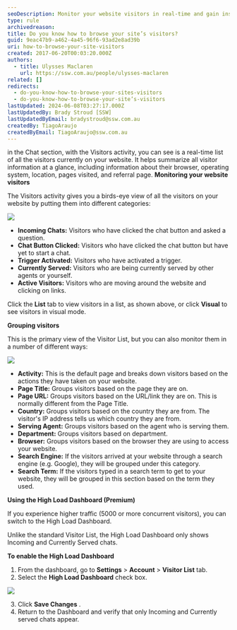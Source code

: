 ```yaml
---
seoDescription: Monitor your website visitors in real-time and gain insights into their browser, operating system, location, pages visited, and referral page.
type: rule
archivedreason:
title: Do you know how to browse your site’s visitors?
guid: 9eac47b9-a462-4a45-96f6-93ad2e8ad39b
uri: how-to-browse-your-site-visitors
created: 2017-06-20T00:03:20.000Z
authors:
  - title: Ulysses Maclaren
    url: https://ssw.com.au/people/ulysses-maclaren
related: []
redirects:
  - do-you-know-how-to-browse-your-sites-visitors
  - do-you-know-how-to-browse-your-site’s-visitors
lastUpdated: 2024-06-08T03:27:17.000Z
lastUpdatedBy: Brady Stroud [SSW]
lastUpdatedByEmail: bradystroud@ssw.com.au
createdBy: TiagoAraujo
createdByEmail: TiagoAraujo@ssw.com.au
---
```


in the Chat section, with the Visitors activity, you can see is a real-time list of all the visitors currently on your website. It helps summarize all visitor information at a glance, including information about their browser, operating system, location, pages visited, and referral page.
**Monitoring your website visitors**

The Visitors activity gives you a birds-eye view of all the visitors on your website by putting them into different categories:

![](zendesk-visitors-1.png)

- **Incoming Chats:** Visitors who have clicked the chat button and asked a question.
- **Chat Button Clicked:** Visitors who have clicked the chat button but have yet to start a chat.
- **Trigger Activated:** Visitors who have activated a trigger.
- **Currently Served:** Visitors who are being currently served by other agents or yourself.
- **Active Visitors:** Visitors who are moving around the website and clicking on links.

Click the **List** tab to view visitors in a list, as shown above, or click **Visual** to see visitors in visual mode.

**Grouping visitors**

This is the primary view of the Visitor List, but you can also monitor them in a number of different ways:

![](zendesk-visitors-2.png)

- **Activity:** This is the default page and breaks down visitors based on the actions they have taken on your website.
- **Page Title:** Groups visitors based on the page they are on.
- **Page URL:** Groups visitors based on the URL/link they are on. This is normally different from the Page Title.
- **Country:** Groups visitors based on the country they are from. The visitor's IP address tells us which country they are from.
- **Serving Agent:** Groups visitors based on the agent who is serving them.
- **Department:** Groups visitors based on department.
- **Browser:** Groups visitors based on the browser they are using to access your website.
- **Search Engine:** If the visitors arrived at your website through a search engine (e.g. Google), they will be grouped under this category.
- **Search Term:** If the visitors typed in a search term to get to your website, they will be grouped in this section based on the term they used.

**Using the High Load Dashboard (Premium)**

If you experience higher traffic (5000 or more concurrent visitors), you can switch to the High Load Dashboard.

Unlike the standard Visitor List, the High Load Dashboard only shows Incoming and Currently Served chats.

**To enable the High Load Dashboard**

1. From the dashboard, go to **Settings** &gt; **Account** &gt; **Visitor List** tab.
2. Select the **High Load Dashboard** check box.


![](zendesk-visitors-3.png)

3. Click **Save Changes** .
4. Return to the Dashboard and verify that only Incoming and Currently served chats appear.
